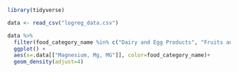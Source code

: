 ```r
library(tidyverse)
```

```r
data <- read_csv("logreg_data.csv")
```

```r
data %>% 
  filter(food_category_name %in% c("Dairy and Egg Products", "Fruits and Fruit Juices")) %>%
  ggplot() +
  aes(x=.data[["Magnesium, Mg, MG"]], color=food_category_name)+
  geom_density(adjust=4)
```

